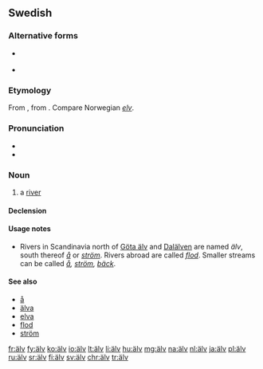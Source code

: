 {{also|alv}}
==Swedish==

===Alternative forms===
* {{l|sv|älf}} {{qualifier|obsolete since 1906}}
* {{l|sv|elf}} {{qualifier|obsolete since 1889}}

===Etymology===
From {{etyl|non|sv}} {{term|elfr|lang=non}}, from {{etyl|gem-pro|sv}} {{m|gem-pro|*albī||river}}. Compare Norwegian ''[[elv]]''.

===Pronunciation===
* {{IPA|/ˈɛlv/|lang=sv}}
* {{audio|Sv-en älv.ogg|Audio|lang=sv}}

===Noun===
{{sv-noun|c}}

# a [[river]]

====Declension====
{{sv-infl-noun-c-ar}}

====Usage notes====
* Rivers in Scandinavia north of [[Göta älv]] and [[Dalälven]] are named ''älv'', south thereof ''[[å]]'' or ''[[ström]]''. Rivers abroad are called ''[[flod]]''. Smaller streams can be called ''[[å]], [[ström]], [[bäck]]''.

====See also====
* [[å]]
* [[älva]]
* [[elva]]
* [[flod]]
* [[ström]]

[[fr:älv]]
[[fy:älv]]
[[ko:älv]]
[[io:älv]]
[[lt:älv]]
[[li:älv]]
[[hu:älv]]
[[mg:älv]]
[[na:älv]]
[[nl:älv]]
[[ja:älv]]
[[pl:älv]]
[[ru:älv]]
[[sr:älv]]
[[fi:älv]]
[[sv:älv]]
[[chr:älv]]
[[tr:älv]]